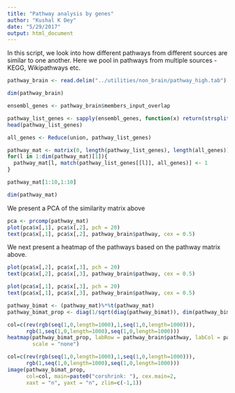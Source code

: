 ```yaml
---
title: "Pathway analysis by genes"
author: "Kushal K Dey"
date: "5/29/2017"
output: html_document
---
```


In this script, we look into how different pathways from different sources are
similar to one another. Here we pool in pathways from multiple sources - KEGG,
Wikipathways etc.

```r
pathway_brain <- read.delim("../utilities/non_brain/pathway_high.tab")
```

```r
dim(pathway_brain)
```
```r
ensembl_genes <- pathway_brain$members_input_overlap
```

```r
pathway_list_genes <- sapply(ensembl_genes, function(x) return(strsplit(as.character(x), "; ")))
head(pathway_list_genes)
```
```r
all_genes <- Reduce(union, pathway_list_genes)
```

```r
pathway_mat <- matrix(0, length(pathway_list_genes), length(all_genes))
for(l in 1:dim(pathway_mat)[1]){
  pathway_mat[l, match(pathway_list_genes[[l]], all_genes)] <- 1
}
```

```r
pathway_mat[1:10,1:10]
```

```r
dim(pathway_mat)
```

We present a PCA of the similarity matrix above

```r
pca <- prcomp(pathway_mat)
plot(pca$x[,1], pca$x[,2], pch = 20)
text(pca$x[,1], pca$x[,2], pathway_brain$pathway, cex = 0.5)
```

We next present a heatmap of the pathways based on the pathway matrix above.

```r
plot(pca$x[,2], pca$x[,3], pch = 20)
text(pca$x[,2], pca$x[,3], pathway_brain$pathway, cex = 0.5)
```


```r
plot(pca$x[,1], pca$x[,3], pch = 20)
text(pca$x[,1], pca$x[,3], pathway_brain$pathway, cex = 0.5)
```
```r
pathway_bimat <- (pathway_mat)%*%t(pathway_mat)
pathway_bimat_prop <- diag(1/sqrt(diag(pathway_bimat)), dim(pathway_bimat)[1]) %*% pathway_bimat %*% diag(1/sqrt(diag(pathway_bimat)), dim(pathway_bimat)[1])
```

```r
col=c(rev(rgb(seq(1,0,length=1000),1,seq(1,0,length=1000))),
      rgb(1,seq(1,0,length=1000),seq(1,0,length=1000)))
heatmap(pathway_bimat_prop, labRow = pathway_brain$pathway, labCol = pathway_brain$pathway, cexRow = 0.3, cexCol = 0.3, col = col, zlim = c(-1,1),
        scale = "none")
```
```r
col=c(rev(rgb(seq(1,0,length=1000),1,seq(1,0,length=1000))),
      rgb(1,seq(1,0,length=1000),seq(1,0,length=1000)))
image(pathway_bimat_prop,
      col=col, main=paste0("corshrink: "), cex.main=2,
      xaxt = "n", yaxt = "n", zlim=c(-1,1))
```

